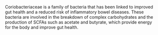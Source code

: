 \subsection{Coriobacteriaceae}

Coriobacteriaceae is a family of bacteria that has been linked to improved gut
health and a reduced risk of inflammatory bowel diseases. These bacteria are
involved in the breakdown of complex carbohydrates and the production of SCFAs
such as acetate and butyrate, which provide energy for the body and improve gut
health.

